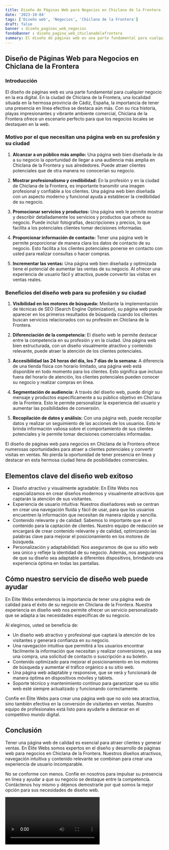 ```yaml
---
title: Diseño de Páginas Web para Negocios en Chiclana de la Frontera
date: '2023-10-04'
tags: ['Diseño web', 'Negocios', 'Chiclana de la Frontera']
draft: false
banner : diseño_paginas_web_negocios
fondoBanner : diseño_pagina_web_chiclanadelafrontera
summary: El diseño de páginas web es una parte fundamental para cualquier negocio en la era digital. En la ciudad de Chiclana de la Frontera, una localidad situada en la hermosa provincia de Cádiz, España, la importancia de tener una presencia en línea efectiva se destaca aún más. Con su rica historia, playas impresionantes y vibrante ambiente comercial, Chiclana de la Frontera ofrece un escenario perfecto para que los negocios locales se destaquen en la web.
---
```


## Diseño de Páginas Web para Negocios en Chiclana de la Frontera

### Introducción

El diseño de páginas web es una parte fundamental para cualquier negocio en la era digital. En la ciudad de Chiclana de la Frontera, una localidad situada en la hermosa provincia de Cádiz, España, la importancia de tener una presencia en línea efectiva se destaca aún más. Con su rica historia, playas impresionantes y vibrante ambiente comercial, Chiclana de la Frontera ofrece un escenario perfecto para que los negocios locales se destaquen en la web.

### Motivo por el que necesitan una página web en su profesión y su ciudad

1. **Alcanzar a un público más amplio:** Una página web bien diseñada le da a su negocio la oportunidad de llegar a una audiencia más amplia en Chiclana de la Frontera y sus alrededores. Puede atraer clientes potenciales que de otra manera no conocerían su negocio.

2. **Mostrar profesionalismo y credibilidad:** En la profesión y en la ciudad de Chiclana de la Frontera, es importante transmitir una imagen profesional y confiable a los clientes. Una página web bien diseñada con un aspecto moderno y funcional ayuda a establecer la credibilidad de su negocio.

3. **Promocionar servicios y productos:** Una página web le permite mostrar y describir detalladamente los servicios y productos que ofrece su negocio. Puede incluir fotografías, descripciones y precios, lo que facilita a los potenciales clientes tomar decisiones informadas.

4. **Proporcionar información de contacto:** Tener una página web le permite proporcionar de manera clara los datos de contacto de su negocio. Esto facilita a los clientes potenciales ponerse en contacto con usted para realizar consultas o hacer compras.

5. **Incrementar las ventas:** Una página web bien diseñada y optimizada tiene el potencial de aumentar las ventas de su negocio. Al ofrecer una experiencia de usuario fácil y atractiva, puede convertir las visitas en ventas reales.

### Beneficios del diseño web para su profesión y su ciudad

1. **Visibilidad en los motores de búsqueda:** Mediante la implementación de técnicas de SEO (Search Engine Optimization), su página web puede aparecer en los primeros resultados de búsqueda cuando los clientes buscan servicios relacionados con su profesión en Chiclana de la Frontera.

2. **Diferenciación de la competencia:** El diseño web le permite destacar entre la competencia en su profesión y en la ciudad. Una página web bien estructurada, con un diseño visualmente atractivo y contenido relevante, puede atraer la atención de los clientes potenciales.

3. **Accesibilidad las 24 horas del día, los 7 días de la semana:** A diferencia de una tienda física con horario limitado, una página web está disponible en todo momento para los clientes. Esto significa que incluso fuera del horario de atención, los clientes potenciales pueden conocer su negocio y realizar compras en línea.

4. **Segmentación de audiencia:** A través del diseño web, puede dirigir su mensaje y productos específicamente a su público objetivo en Chiclana de la Frontera. Esto le permite personalizar la experiencia del usuario y aumentar las posibilidades de conversión.

5. **Recopilación de datos y análisis:** Con una página web, puede recopilar datos y realizar un seguimiento de las acciones de los usuarios. Esto le brinda información valiosa sobre el comportamiento de sus clientes potenciales y le permite tomar decisiones comerciales informadas.

El diseño de páginas web para negocios en Chiclana de la Frontera ofrece numerosas oportunidades para atraer a clientes potenciales y convertir visitas en ventas. No pierda la oportunidad de tener presencia en línea y destacar en esta hermosa ciudad llena de posibilidades comerciales.

<GifSeo />

<Cta />

## Elementos clave del diseño web exitoso

- Diseño atractivo y visualmente agradable: En Élite Webs nos especializamos en crear diseños modernos y visualmente atractivos que captarán la atención de sus visitantes.
- Experiencia de usuario intuitiva: Nuestros diseñadores web se centran en crear una navegación fluida y fácil de usar, para que los usuarios encuentren la información que necesitan de manera rápida y sencilla.
- Contenido relevante y de calidad: Sabemos lo importante que es el contenido para la captación de clientes. Nuestro equipo de redacción se encargará de crear contenido relevante y de calidad, optimizando las palabras clave para mejorar el posicionamiento en los motores de búsqueda.
- Personalización y adaptabilidad: Nos aseguramos de que su sitio web sea único y refleje la identidad de su negocio. Además, nos aseguramos de que su diseño sea adaptable a diferentes dispositivos, brindando una experiencia óptima en todas las pantallas.

## Cómo nuestro servicio de diseño web puede ayudar

En Élite Webs entendemos la importancia de tener una página web de calidad para el éxito de su negocio en Chiclana de la Frontera. Nuestra experiencia en diseño web nos permite ofrecer un servicio personalizado que se adapta a las necesidades específicas de su negocio.

Al elegirnos, usted se beneficia de:

- Un diseño web atractivo y profesional que captará la atención de los visitantes y generará confianza en su negocio.
- Una navegación intuitiva que permitirá a los usuarios encontrar fácilmente la información que necesitan y realizar conversiones, ya sea una compra, una solicitud de contacto o suscripción a su boletín.
- Contenido optimizado para mejorar el posicionamiento en los motores de búsqueda y aumentar el tráfico orgánico a su sitio web.
- Una página web adaptable y responsive, que se verá y funcionará de manera óptima en dispositivos móviles y tablets.
- Soporte técnico y mantenimiento continuo para garantizar que su sitio web esté siempre actualizado y funcionando correctamente.

Confíe en Élite Webs para crear una página web que no solo sea atractiva, sino también efectiva en la conversión de visitantes en ventas. Nuestro equipo de profesionales está listo para ayudarle a destacar en el competitivo mundo digital.

## Conclusión

Tener una página web de calidad es esencial para atraer clientes y generar ventas. En Élite Webs somos expertos en el diseño y desarrollo de páginas web para negocios en Chiclana de la Frontera. Nuestros diseños atractivos, navegación intuitiva y contenido relevante se combinan para crear una experiencia de usuario incomparable.

No se conforme con menos. Confíe en nosotros para impulsar su presencia en línea y ayudar a que su negocio se destaque entre la competencia. Contáctenos hoy mismo y déjenos demostrarle por qué somos la mejor opción para sus necesidades de diseño web.

<Video />

<CtaBot job='Negocios' city='Chiclana de la Frontera'/>

<Gmaps query='Chiclana de la Frontera+españa+maps' />